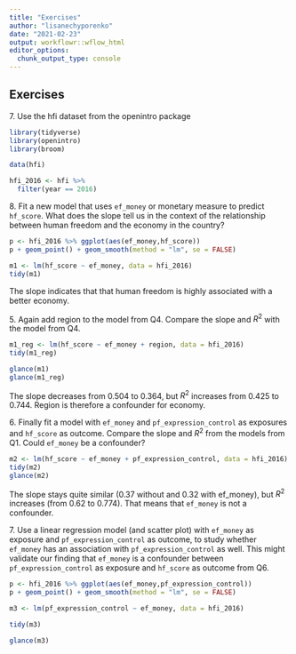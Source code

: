 ```yaml
---
title: "Exercises"
author: "lisanechyporenko"
date: "2021-02-23"
output: workflowr::wflow_html
editor_options:
  chunk_output_type: console
---
```


## Exercises

7.\ Use the hfi dataset from the openintro package

```r
library(tidyverse)
library(openintro)
library(broom)

data(hfi)
```

```r
hfi_2016 <- hfi %>% 
  filter(year == 2016)
```

8.\ Fit a new model that uses  `ef_money` or monetary measure to predict `hf_score`.  What does the slope tell us in the context of the relationship between human freedom and the economy in the country? 

```r

p <- hfi_2016 %>% ggplot(aes(ef_money,hf_score)) 
p + geom_point() + geom_smooth(method = "lm", se = FALSE)

m1 <- lm(hf_score ~ ef_money, data = hfi_2016)
tidy(m1)

```
The slope indicates that that human freedom is highly associated with a better economy.


5\. Again add region to the model from Q4. Compare the slope and $R^2$ with the model from Q4.

```r

m1_reg <- lm(hf_score ~ ef_money + region, data = hfi_2016)
tidy(m1_reg)

glance(m1)
glance(m1_reg)

```
The slope decreases from 0.504 to 0.364, but  $R^2$ increases from 0.425 to 0.744. Region is therefore a confounder for economy.


6\. Finally fit a model with `ef_money` and `pf_expression_control` as exposures and `hf_score` as outcome.  Compare the slope and $R^2$ from the models from Q1. Could `ef_money` be a confounder? 

```r

m2 <- lm(hf_score ~ ef_money + pf_expression_control, data = hfi_2016)
tidy(m2)
glance(m2)

```
The slope stays quite similar (0.37 without and 0.32 with ef_money), but $R^2$ increases (from 0.62 to 0.774). That means that `ef_money` is not a confounder.



7\. Use a linear regression model (and scatter plot) with  `ef_money` as exposure and `pf_expression_control` as outcome, to study whether `ef_money` has an association with `pf_expression_control` as well. This might validate our finding that `ef_money` is a confounder between  `pf_expression_control` as exposure and 
`hf_score` as outcome from Q6.

```r

p <- hfi_2016 %>% ggplot(aes(ef_money,pf_expression_control)) 
p + geom_point() + geom_smooth(method = "lm", se = FALSE)

m3 <- lm(pf_expression_control ~ ef_money, data = hfi_2016)

tidy(m3)

glance(m3)

```


